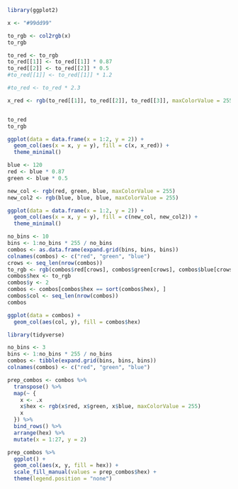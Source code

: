 ```r
library(ggplot2)

x <- "#99dd99"

to_rgb <- col2rgb(x)
to_rgb
```


```r
to_red <- to_rgb
to_red[[1]] <- to_red[[1]] * 0.87
to_red[[2]] <- to_red[[2]] * 0.5
#to_red[[1]] <- to_red[[1]] * 1.2

#to_red <- to_red * 2.3

x_red <- rgb(to_red[[1]], to_red[[2]], to_red[[3]], maxColorValue = 255)


to_red 
to_rgb

ggplot(data = data.frame(x = 1:2, y = 2)) +
  geom_col(aes(x = x, y = y), fill = c(x, x_red)) + 
  theme_minimal()

```

```r
blue <- 120
red <- blue * 0.87
green <- blue * 0.5

new_col <- rgb(red, green, blue, maxColorValue = 255)
new_col2 <- rgb(blue, blue, blue, maxColorValue = 255)

ggplot(data = data.frame(x = 1:2, y = 2)) +
  geom_col(aes(x = x, y = y), fill = c(new_col, new_col2)) + 
  theme_minimal()
```

```r
no_bins <- 10
bins <- 1:no_bins * 255 / no_bins
combos <- as.data.frame(expand.grid(bins, bins, bins))
colnames(combos) <- c("red", "green", "blue")
crows <- seq_len(nrow(combos))
to_rgb <- rgb(combos$red[crows], combos$green[crows], combos$blue[crows], maxColorValue = 255)
combos$hex <- to_rgb
combos$y <- 2
combos <- combos[combos$hex == sort(combos$hex), ]
combos$col <- seq_len(nrow(combos))
combos
```


```r
ggplot(data = combos) +
  geom_col(aes(col, y), fill = combos$hex)
```
```r
library(tidyverse)

no_bins <- 3
bins <- 1:no_bins * 255 / no_bins
combos <- tibble(expand.grid(bins, bins, bins))
colnames(combos) <- c("red", "green", "blue")

prep_combos <- combos %>% 
  transpose() %>% 
  map(~ {
    x <- .x
    x$hex <- rgb(x$red, x$green, x$blue, maxColorValue = 255)
    x
  }) %>% 
  bind_rows() %>% 
  arrange(hex) %>% 
  mutate(x = 1:27, y = 2)

prep_combos %>% 
  ggplot() +
  geom_col(aes(x, y, fill = hex)) +
  scale_fill_manual(values = prep_combos$hex) +
  theme(legend.position = "none")
```





